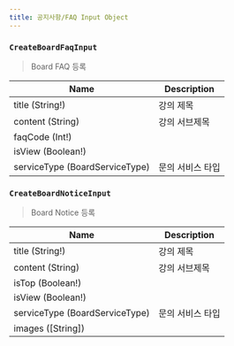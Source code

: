 ```yaml
---
title: 공지사항/FAQ Input Object
---
```



### `CreateBoardFaqInput`
> Board FAQ 등록 

| Name | Description |
| -------- | -------- | 
| title (String!)  | 강의 제목  | 
| content (String) | 강의 서브제목 
| faqCode (Int!) | 
| isView (Boolean!) | 
| serviceType (<Link to="/enum/board/#BoardServiceType">BoardServiceType</Link>) | 문의 서비스 타입

### `CreateBoardNoticeInput`
> Board Notice 등록 

| Name | Description |
| -------- | -------- | 
| title (String!)  | 강의 제목  | 
| content (String) | 강의 서브제목 
| isTop (Boolean!) | 
| isView (Boolean!) | 
| serviceType (<Link to="/enum/board/#BoardServiceType">BoardServiceType</Link>) | 문의 서비스 타입
| images ([String]) | 

